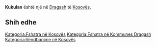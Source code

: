 {{Fshat në 
 | Emri                = Kukulan
 | EmriAlt                = 
 | NAME_SHORT_FORM=      
 | NAME_GENERIC=      
 | NAME_SORT_NAME_RO=      KUKULAN
 | FULL_NAME_RO = Kukulan
 | FULL_NAME_ND_RO=Kukulan
 | SORT_NAME_RG=KUKULAN
 | FULL_NAME_RG=Kukulan
 | FULL_NAME_ND_RG=Kukulan
 | SRP_NAME_SHORT_FORM=      
 | SRP_NAME_GENERIC=      
 | SRP_NAME_SORT_NAME_RO=      
 | SRP_FULL_NAME_RO = 
 | SRP_FULL_NAME_ND_RO=
 | SRP_SORT_NAME_RG=
 | SRP_FULL_NAME_RG=
 | SRP_FULL_NAME_ND_RG=
 | Emri (Rasa dhanore) = 
 | Figura              = 
 | Shteti              = Kosovo
 | Komuna              = Dragash
 | Kodi postar         = 
 | Sipërfaqja          = 

 | Popullsia           = 

 | Regj. i popullsisë  = 
 | Dend. e popullsisë  = 
 | Faqja zyrtare       = 
 <!--- Koordinatat ----> 
 | Gjerësia            = 42.049444
 | Gjatësia            = 20.655833
 | Lartësia            = 
}}
'''Kukulan''' është një [[]] në [[Dragash]] të [[Kosovës]].

<!-- == Gjeografia == -->
<!-- == Historia == -->
<!-- == Demografia == -->
== Shih edhe ==
{{Komuna Dragash}}
{{Kosovo-Administrata-Cung}}

[[Kategoria:Fshatra në Kosovës]]
[[Kategoria:Fshatra në Kommunes Dragash]]
[[Kategoria:Vendbanime në Kosovës]]
